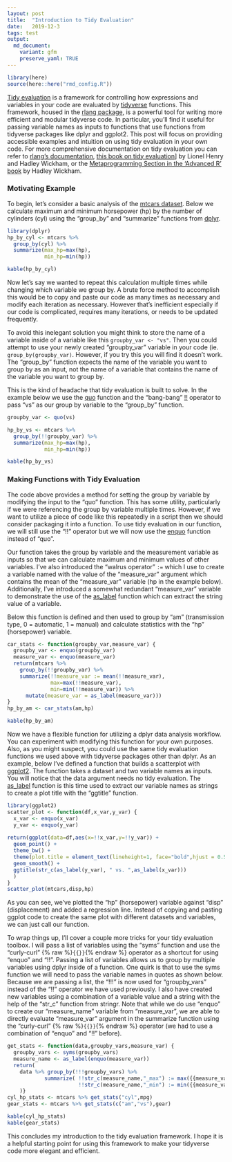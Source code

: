 ```yaml
---
layout: post
title:  "Introduction to Tidy Evaluation"
date:   2019-12-3
tags: test
output: 
  md_document:
    variant: gfm
    preserve_yaml: TRUE
---
```


```r
library(here)
source(here::here("rmd_config.R"))
```

[Tidy evaluation](https://tidyeval.tidyverse.org/) is a framework for controlling how expressions and variables in your code are evaluated by [tidyverse](https://www.tidyverse.org/) functions. This framework, housed in the [rlang package](https://rlang.r-lib.org), is a powerful tool for writing more efficient and modular tidyverse code. In particular, you'll find it useful for passing variable names as inputs to functions that use functions from tidyverse packages like dplyr and ggplot2. This post will focus on providing accessible examples and intuition on using tidy evaluation in your own code. For more comprehensive documentation on tidy evaluation you can refer to [rlang's documentation](https://rlang.r-lib.org/reference/), [this book on tidy evaluation](https://tidyeval.tidyverse.org/)] by Lionel Henry and Hadley Wickham, or the [Metaprogramming Section in the 'Advanced R' book](https://adv-r.hadley.nz/metaprogramming.html) by Hadley Wickham.

### Motivating Example

To begin, let's consider a basic analysis of the [mtcars dataset](https://stat.ethz.ch/R-manual/R-devel/library/datasets/html/mtcars.html). Below we calculate maximum and minimum horsepower (hp) by the number of cylinders (cyl) using the "group_by" and "summarize" functions from [dplyr](https://dplyr.tidyverse.org/).

```r
library(dplyr)
hp_by_cyl <- mtcars %>% 
  group_by(cyl) %>%
  summarize(max_hp=max(hp),
            min_hp=min(hp))
```

```r
kable(hp_by_cyl)
```

Now let's say we wanted to repeat this calculation multiple times while changing which variable we group by. A brute force method to accomplish this would be to copy and paste our code as many times as necessary and modify each iteration as necessary. However that's inefficient especially if our code is complicated, requires many iterations, or needs to be updated frequently. 

To avoid this inelegant solution you might think to store the name of a variable inside of a variable like this `groupby_var <- "vs"`. Then you could attempt to use your newly created "groupby_var" variable in your code (ie. `group_by(groupby_var)`. However, if you try this you will find it doesn't work. The "group_by" function expects the name of the variable you want to group by as an input, not the name of a variable that contains the name of the variable you want to group by. 

This is the kind of headache that tidy evaluation is built to solve. In the example below we use the [quo](https://rlang.r-lib.org/reference/quotation.html) function and the "bang-bang" [!!](https://rlang.r-lib.org/reference/nse-force.html) operator to pass "vs" as our group by variable to the "group_by" function.

```r
groupby_var <- quo(vs)

hp_by_vs <- mtcars %>% 
  group_by(!!groupby_var) %>%
  summarize(max_hp=max(hp),
            min_hp=min(hp))
```

```r
kable(hp_by_vs)
```

### Making Functions with Tidy Evaluation

The code above provides a method for setting the group by variable by modifying the input to the "quo" function. This has some utility, particularly if we were referencing the group by variable multiple times. However, if we want to utilize a piece of code like this repeatedly in a script then we should consider packaging it into a function. To use tidy evaluation in our function, we will still use the "!!" operator but we will now use the [enquo](https://rlang.r-lib.org/reference/nse-defuse.html) function instead of "quo". 

Our function takes the group by variable and the measurement variable as inputs so that we can calculate maximum and minimum values of other variables. I've also introduced the "walrus operator" `:=` which I use to create a variable named with the value of the "measure_var" argument which contains the mean of the "measure_var" variable (hp in the example below). Additionally, I've introduced a somewhat redundant "measure_var" variable to demonstrate the use of the [as_label](https://rlang.r-lib.org/reference/as_label.html) function which can extract the string value of a variable. 

Below this function is defined and then used to group by "am" (transmission type, 0 = automatic, 1 = manual) and calculate statistics with the "hp" (horsepower) variable.

```r
car_stats <- function(groupby_var,measure_var) {
  groupby_var <- enquo(groupby_var)
  measure_var <- enquo(measure_var)
  return(mtcars %>% 
    group_by(!!groupby_var) %>%
    summarize(!!measure_var := mean(!!measure_var),
              max=max(!!measure_var),
              min=min(!!measure_var)) %>%
      mutate(measure_var = as_label(measure_var)))
}
hp_by_am <- car_stats(am,hp)
```

```r
kable(hp_by_am)
```

Now we have a flexible function for utilizing a dplyr data analysis workflow. You can experiment with modifying this function for your own purposes. Also, as you might suspect, you could use the same tidy evaluation functions we used above with tidyverse packages other than dplyr. As an example, below I've defined a function that builds a scatterplot with [ggplot2](https://ggplot2.tidyverse.org/). The function takes  a dataset and two variable names as inputs. You will notice that the data argument needs no tidy evaluation. The [as_label](https://rlang.r-lib.org/reference/as_label.html) function is this time used to extract our variable names as strings to create a plot title with the "ggtitle" function. 

```r
library(ggplot2)
scatter_plot <- function(df,x_var,y_var) {
  x_var <- enquo(x_var)
  y_var <- enquo(y_var)
  
return(ggplot(data=df,aes(x=!!x_var,y=!!y_var)) + 
  geom_point() + 
  theme_bw() + 
  theme(plot.title = element_text(lineheight=1, face="bold",hjust = 0.5)) +
  geom_smooth() +
  ggtitle(str_c(as_label(y_var), " vs. ",as_label(x_var)))
  )
}
scatter_plot(mtcars,disp,hp)
```

As you can see, we've plotted the "hp" (horsepower) variable against "disp" (displacement) and added a regression line. Instead of copying and pasting ggplot code to create the same plot with different datasets and variables, we can just call our function. 


To wrap things up, I'll cover a couple more tricks for your tidy evaluation toolbox. I will pass a list of variables using the "syms" function and use the "curly-curl" {% raw %}`{{}}`{% endraw %} operator as a shortcut for using "enquo" and "!!". Passing a list of variables allows us to group by multiple variables using dplyr inside of a function. One quirk is that to use the syms function we will need to pass the variable names in quotes as shown below. Because we are passing a list, the "!!!" is now used for "groupby_vars" instead of the "!!" operator we have used previously. I also have created new variables using a combination of a variable value and a string with the help of the "str_c" function from stringr. Note that while we do use "enquo" to create our "measure_name" variable from "measure_var", we are able to directly evaluate "measure_var" argument in the summarize function using the "curly-curl" {% raw %}`{{}}`{% endraw %} operator (we had to use a combination of "enquo" and "!!" before).

```r
get_stats <- function(data,groupby_vars,measure_var) {
  groupby_vars <- syms(groupby_vars)
  measure_name <- as_label(enquo(measure_var))
  return( 
    data %>% group_by(!!!groupby_vars) %>%
            summarize( !!str_c(measure_name,"_max") := max({{measure_var}}),
                       !!str_c(measure_name,"_min") := min({{measure_var}}))
    )}
cyl_hp_stats <- mtcars %>% get_stats("cyl",mpg)
gear_stats <- mtcars %>% get_stats(c("am","vs"),gear)
```


```r
kable(cyl_hp_stats)
kable(gear_stats)
```

This concludes my introduction to the tidy evaluation framework. I hope it is a helpful starting point for using this framework to make your tidyverse code more elegant and efficient. 